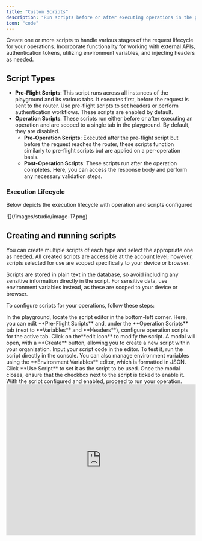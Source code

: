 ```yaml
---
title: "Custom Scripts"
description: "Run scripts before or after executing operations in the playground for authentication, validation and other workflows"
icon: "code"
---
```


Create one or more scripts to handle various stages of the request lifecycle for your operations. Incorporate functionality for working with external APIs, authentication tokens, utilizing environment variables, and injecting headers as needed.

## Script Types

- **Pre-Flight Scripts**: This script runs across all instances of the playground and its various tabs. It executes first, before the request is sent to the router. Use pre-flight scripts to set headers or perform authentication workflows. These scripts are enabled by default.
- **Operation Scripts**: These scripts run either before or after executing an operation and are scoped to a single tab in the playground. By default, they are disabled.
  - **Pre-Operation Scripts**: Executed after the pre-flight script but before the request reaches the router, these scripts function similarly to pre-flight scripts but are applied on a per-operation basis.
  - **Post-Operation Scripts**: These scripts run after the operation completes. Here, you can access the response body and perform any necessary validation steps.

### Execution Lifecycle

Below depicts the execution lifecycle with operation and scripts configured

<Frame caption="Pre-flight > Pre-Operation > Execute Operation > Post-Operation">
  ![](/images/studio/image-17.png)
</Frame>

## Creating and running scripts

You can create multiple scripts of each type and select the appropriate one as needed. All created scripts are accessible at the account level; however, scripts selected for use are scoped specifically to your device or browser.

<Note>
  Scripts are stored in plain text in the database, so avoid including any sensitive information directly in the script. For sensitive data, use environment variables instead, as these are scoped to your device or browser.
</Note>

To configure scripts for your operations, follow these steps:

<Steps>
  <Step title="Navigate to the Script Editor">
    In the playground, locate the script editor in the bottom-left corner. Here, you can edit **Pre-Flight Scripts** and, under the **Operation Scripts** tab (next to **Variables** and **Headers**), configure operation scripts for the active tab.
  </Step>
  <Step title="Edit or Create a Script">
    Click on the**edit icon**  to modify the script. A modal will open, with a **Create** button, allowing you to create a new script within your organization.
  </Step>
  <Step title="Enter and Test the Script">
    Input your script code in the editor. To test it, run the script directly in the console. You can also manage environment variables using the **Environment Variables** editor, which is formatted in JSON.
  </Step>
  <Step title="Set the Script for Use">
    Click **Use Script** to set it as the script to be used.
  </Step>
  <Step title="Enable the Script">
    Once the modal closes, ensure that the checkbox next to the script is ticked to enable it.
  </Step>
  <Step title="Run Your Operation">
    With the script configured and enabled, proceed to run your operation.
  </Step>
</Steps>

<Frame>
  <iframe width="100%" height="400" src="https://www.youtube.com/embed/RmJDTkAfrKo" title="Creating Custom Scripts" frameborder="0" allow="accelerometer; autoplay; clipboard-write; encrypted-media; gyroscope; picture-in-picture; web-share" referrerpolicy="strict-origin-when-cross-origin" allowfullscreen />
</Frame>

## API Reference

| API                                                                                                            | Description                                                                                                                        |
| -------------------------------------------------------------------------------------------------------------- | ---------------------------------------------------------------------------------------------------------------------------------- |
| `playground.env.set(name: string, value: any): void`                                                           | Sets a local environment variable with a specified `key` (`name`) and `value`.                                                     |
| `playground.env.get(name: string): JSONValue`                                                                  | Retrieves the value of a local environment variable using the `key` (`name`).                                                      |
| `playground.request.body: { query: string; variables?: { [key: string]: JSONValue }; operationName?: string }` | Represents the GraphQL request body. Contains the `query` string, an optional `variables` object, and an optional `operationName`. |
| `playground.response.body?.data?: T`                                                                           | Holds the `data` returned from the GraphQL operation within the response body, where `data` is of a generic type `T`.              |
| `playground.CryptoJS: typeof import("crypto-js")`                                                              | Exposes the `crypto-js` library, allowing for cryptographic operations.                                                            |

## Environment Variables

Environment variables are local key-value pairs stored as JSON within your browser. Since scripts are stored in plain text, sensitive information should not be embedded directly in the script; instead, use environment variables for this purpose. You can edit and manage these variables through the script editor.

### Usage in Headers

In the playground's **Headers** tab, you can reference an environment variable by using the syntax `{{key}}`. The playground will replace `{{key}}` with the corresponding value from the environment variables before executing your operation.

<Frame>
  ![](/images/studio/image-18.png)
</Frame>

## Examples

### Accessing Environment Variables

Retrieve environment variables that can be defined in the script window or set using the `set` command.

```bash
const apiKey = playground.env.get("apiKey");
```

### Setting Environment Variables

This example illustrates how to assign a value as an environment variable, making it accessible to other scripts or headers. In this case, the authentication token is stored for later use.

```bash
const clientSecret = playground.env.get("clientSecret");
const clientId = playground.env.get("clientId");

const response = await fetch('https://api.example.com/auth/token', {
    method: 'POST',
    headers: { 'Content-Type': 'application/json' },
    body: JSON.stringify({
        clientId,
        clientSecret,
    })
});

const data = await response.json();
playground.env.set('token', data.token);
```

### Logging Request Metadata

Log the metadata of a request, including the request body, operation name, and query, for debugging purposes.

```bash
console.log(playground.request.body.variables)
console.log(playground.request.body.operationName)
console.log(playground.request.body.query)
```

### Validating the Response

Use this post-operation script to validate the response of an operation and ensure it meets expectations.

```bash
const responseBody = playground.response.body

if (responseBody.data.user) {
    console.warn('User not found in response');
} else {
    console.log('Operation completed successfully');
}
```

### Transform and log Response

This example demonstrates how to access, modify, and log the operation response. The transformation includes anonymizing sensitive data, such as obfuscating a user's email address.

```bash
const responseBody = playground.response.body;

if (responseBody.data && responseBody.data.user) {
    // Obfuscate the user's email by replacing the domain
    responseBody.data.user.email = `***`;
    console.log('Transformed response:', responseBody);
} else {
    console.warn('User not found in response');
}
```

### Using Cryptography functions

Scripts support the use of CryptoJS, which provides convenient cryptographic methods to enhance your scripts securely.

```bash
const encryptedToken = playground.env.get('refreshToken'); // Encoded refresh token
const secretKey = playground.env.get('encryptionKey');

// Decode the token
const decryptedBytes = playground.CryptoJS.AES.decrypt(encryptedToken, secretKey);
const decodedToken = decryptedBytes.toString(CryptoJS.enc.Utf8);
const tokenData = JSON.parse(decodedToken);

const tokenExpiry = tokenData.exp * 1000;
console.log(tokenExpiry)
```